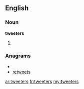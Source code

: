 ==English==

===Noun===
'''tweeters'''

# {{plural of|[[tweeter]]}}

===Anagrams===
* {{alphagram|eeersttw}}
* [[retweets#English|retweets]]

[[ar:tweeters]]
[[fr:tweeters]]
[[my:tweeters]]